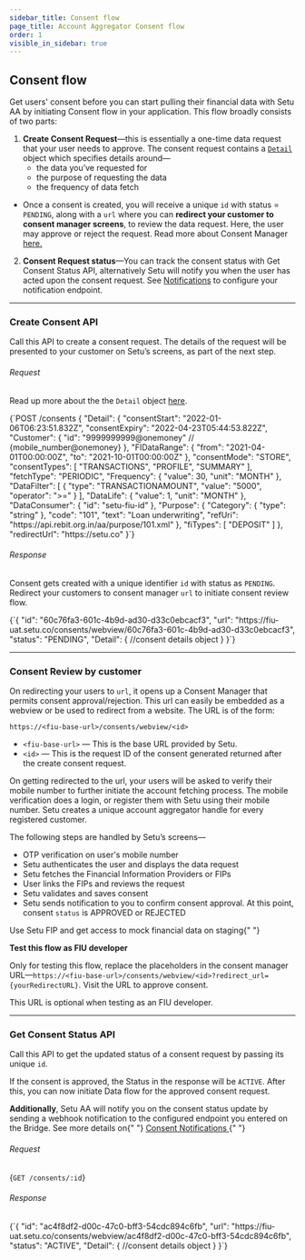 ```yaml
---
sidebar_title: Consent flow
page_title: Account Aggregator Consent flow
order: 1
visible_in_sidebar: true
---
```


## Consent flow

Get users' consent before you can start pulling their financial data with Setu AA by initiating Consent flow in your application. This flow broadly consists of two parts:

1.  **Create Consent Request**—this is essentially a one-time data request that your user needs to approve. The consent request contains a [`Detail`](%28/data/account-aggregator/consent-object%29) object which specifies details around—
    - the data you’ve requested for
    - the purpose of requesting the data
    - the frequency of data fetch

- Once a consent is created, you will receive a unique `id` with status = `PENDING`, along with a `url` where you can **redirect your customer to consent manager screens**, to review the data request. Here, the user may approve or reject the request. Read more about Consent Manager [here.](https://staging.docs.setu.co/data/account-aggregator/consent-manager)

2. **Consent Request status**—You can track the consent status with Get Consent Status API, alternatively Setu will notify you when the user has acted upon the consent request. See [Notifications](/data/account-aggregator/api-integration/notifications) to configure your notification endpoint.

<hr class="primary" />

### Create Consent API

Call this API to create a consent request. The details of the request will be presented to your customer on Setu’s screens, as part of the next step.

###### Request

Read up more about the the `Detail` object <a href="/data/account-aggregator/consent-object" target="_blank">here</a>.

<CodeBlockWithCopy language="json">
  {`POST /consents
{
    "Detail": {
        "consentStart": "2022-01-06T06:23:51.832Z",
        "consentExpiry": "2022-04-23T05:44:53.822Z",
        "Customer": {
            "id": "9999999999@onemoney" // {mobile_number@onemoney}
        },
        "FIDataRange": {
            "from": "2021-04-01T00:00:00Z",
            "to": "2021-10-01T00:00:00Z"
        },
        "consentMode": "STORE",
        "consentTypes": [
            "TRANSACTIONS",
            "PROFILE",
            "SUMMARY"
        ],
        "fetchType": "PERIODIC",
        "Frequency": {
            "value": 30,
            "unit": "MONTH"
        },
        "DataFilter": [
            {
                "type": "TRANSACTIONAMOUNT",
                "value": "5000",
                "operator": ">="
            }
        ],
        "DataLife": {
            "value": 1,
            "unit": "MONTH"
        },
        "DataConsumer": {
            "id": "setu-fiu-id"
        },
        "Purpose": {
            "Category": {
                "type": "string"
            },
            "code": "101",
            "text": "Loan underwriting",
            "refUri": "https://api.rebit.org.in/aa/purpose/101.xml"
        },
        "fiTypes": [
            "DEPOSIT"
        ]
    },
    "redirectUrl": "https://setu.co"
}`}
</CodeBlockWithCopy>

###### Response

Consent gets created with a unique identifier `id` with status as `PENDING`. Redirect your customers to consent manager `url` to initiate consent review flow.

<CodeBlockWithCopy language="json">
  {`{
    "id": "60c76fa3-601c-4b9d-ad30-d33c0ebcacf3",
    "url": "https://fiu-uat.setu.co/consents/webview/60c76fa3-601c-4b9d-ad30-d33c0ebcacf3",
    "status": "PENDING",
    "Detail": {
      //consent details object
}
}`}
</CodeBlockWithCopy>

<hr class="primary" />

### Consent Review by customer

On redirecting your users to `url`, it opens up a Consent Manager that permits consent approval/rejection. This url can easily be embedded as a webview or be used to redirect from a website. The URL is of the form:

`https://<fiu-base-url>/consents/webview/<id>`

- `<fiu-base-url>` — This is the base URL provided by Setu.
- `<id>` — This is the request ID of the consent generated returned after the create consent request.

On getting redirected to the url, your users will be asked to verify their mobile number to further initiate the account fetching process. The mobile verification does a login, or register them with Setu using their mobile number. Setu creates a unique account aggregator handle for every registered customer.

The following steps are handled by Setu’s screens—

- OTP verification on user's mobile number
- Setu authenticates the user and displays the data request
- Setu fetches the Financial Information Providers or FIPs
- User links the FIPs and reviews the request
- Setu validates and saves consent
- Setu sends notification to you to confirm consent approval. At this point, consent `status` is APPROVED or REJECTED

<Callout type="tip">
  Use Setu FIP and get access to mock financial data on staging{" "}
</Callout>

<br />

**Test this flow as FIU developer**

Only for testing this flow, replace the placeholders in the consent manager URL—`https://<fiu-base-url>/consents/webview/<id>?redirect_url={yourRedirectURL}`. Visit the URL to approve consent.

<Callout type="tip">
  This URL is optional when testing as an FIU developer.
</Callout>

<br />

<hr class="primary" />

### Get Consent Status API

Call this API to get the updated status of a consent request by passing its unique `id`.

If the consent is approved, the Status in the response will be `ACTIVE`. After this, you can now initiate Data flow for the approved consent request.

<Callout type="highlight">
  <strong>Additionally</strong>, Setu AA will notify you on the consent status
  update by sending a webhook notification to the configured endpoint you
  entered on the Bridge. See more details on{" "}
  <a href="/data/account-aggregator/api-integration/notifications">
    Consent Notifications
  </a>
</Callout>{" "}

<br />

###### Request

<CodeBlockWithCopy language="json">{` GET /consents/:id `}</CodeBlockWithCopy>

###### Response

<CodeBlockWithCopy language="json">
  {`{
    "id": "ac4f8df2-d00c-47c0-bff3-54cdc894c6fb",
    "url": "https://fiu-uat.setu.co/consents/webview/ac4f8df2-d00c-47c0-bff3-54cdc894c6fb",
    "status": "ACTIVE",
    "Detail": {
       //consent details object
}
}`}
</CodeBlockWithCopy>

<WasPageHelpful />

